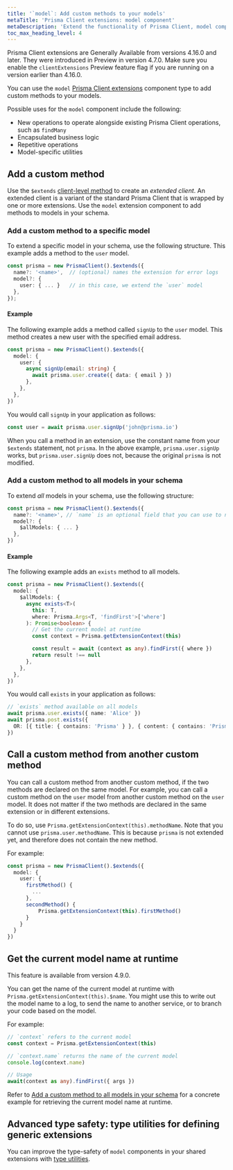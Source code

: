 ```yaml
---
title: '`model`: Add custom methods to your models'
metaTitle: 'Prisma Client extensions: model component'
metaDescription: 'Extend the functionality of Prisma Client, model component'
toc_max_heading_level: 4
---
```


<TopBlock>

<Admonition type="info">

Prisma Client extensions are Generally Available from versions 4.16.0 and later. They were introduced in Preview in version 4.7.0. Make sure you enable the `clientExtensions` Preview feature flag if you are running on a version earlier than 4.16.0.

</Admonition>

You can use the `model` [Prisma Client extensions](/orm/prisma-client/client-extensions) component type to add custom methods to your models.

Possible uses for the `model` component include the following:

- New operations to operate alongside existing Prisma Client operations, such as `findMany`
- Encapsulated business logic
- Repetitive operations
- Model-specific utilities

</TopBlock>

## Add a custom method

Use the `$extends` [client-level method](/orm/reference/prisma-client-reference#client-methods) to create an _extended client_. An extended client is a variant of the standard Prisma Client that is wrapped by one or more extensions. Use the `model` extension component to add methods to models in your schema.

### Add a custom method to a specific model

To extend a specific model in your schema, use the following structure. This example adds a method to the `user` model.

```ts
const prisma = new PrismaClient().$extends({
  name?: '<name>',  // (optional) names the extension for error logs
  model?: {
    user: { ... }   // in this case, we extend the `user` model
  },
});
```

#### Example

The following example adds a method called `signUp` to the `user` model. This method creates a new user with the specified email address.

```ts
const prisma = new PrismaClient().$extends({
  model: {
    user: {
      async signUp(email: string) {
        await prisma.user.create({ data: { email } })
      },
    },
  },
})
```

You would call `signUp` in your application as follows:

```ts
const user = await prisma.user.signUp('john@prisma.io')
```

When you call a method in an extension, use the constant name from your `$extends` statement, not `prisma`. In the above example, `prisma.user.signUp` works, but `prisma.user.signUp` does not, because the original `prisma` is not modified.

### Add a custom method to all models in your schema

To extend _all_ models in your schema, use the following structure:

```ts
const prisma = new PrismaClient().$extends({
  name?: '<name>', // `name` is an optional field that you can use to name the extension for error logs
  model?: {
    $allModels: { ... }
  },
})
```

#### Example

The following example adds an `exists` method to all models.

```ts
const prisma = new PrismaClient().$extends({
  model: {
    $allModels: {
      async exists<T>(
        this: T,
        where: Prisma.Args<T, 'findFirst'>['where']
      ): Promise<boolean> {
        // Get the current model at runtime
        const context = Prisma.getExtensionContext(this)

        const result = await (context as any).findFirst({ where })
        return result !== null
      },
    },
  },
})
```

You would call `exists` in your application as follows:

```ts
// `exists` method available on all models
await prisma.user.exists({ name: 'Alice' })
await prisma.post.exists({
  OR: [{ title: { contains: 'Prisma' } }, { content: { contains: 'Prisma' } }],
})
```

## Call a custom method from another custom method

You can call a custom method from another custom method, if the two methods are declared on the same model. For example, you can call a custom method on the `user` model from another custom method on the `user` model. It does not matter if the two methods are declared in the same extension or in different extensions.

To do so, use `Prisma.getExtensionContext(this).methodName`. Note that you cannot use `prisma.user.methodName`. This is because `prisma` is not extended yet, and therefore does not contain the new method.

For example:

```ts
const prisma = new PrismaClient().$extends({
  model: {
    user: {
      firstMethod() {
        ...
      },
      secondMethod() {
          Prisma.getExtensionContext(this).firstMethod()
      }
    }
  }
})
```

## Get the current model name at runtime

<Admonition type = "info">

This feature is available from version 4.9.0.

</Admonition>

You can get the name of the current model at runtime with `Prisma.getExtensionContext(this).$name`. You might use this to write out the model name to a log, to send the name to another service, or to branch your code based on the model.

For example:

```ts
// `context` refers to the current model
const context = Prisma.getExtensionContext(this)

// `context.name` returns the name of the current model
console.log(context.name)

// Usage
await(context as any).findFirst({ args })
```

Refer to [Add a custom method to all models in your schema](#example-1) for a concrete example for retrieving the current model name at runtime.

## Advanced type safety: type utilities for defining generic extensions

You can improve the type-safety of `model` components in your shared extensions with [type utilities](/orm/prisma-client/client-extensions/type-utilities).
